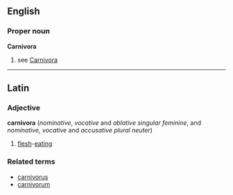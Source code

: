 ==English==
===Proper noun===
'''Carnivora'''
# see [[Carnivora]]

----

==Latin==
===Adjective===
'''carnivora''' (''nominative'', ''vocative'' and ''ablative'' ''singular'' ''feminine'', and ''nominative'', ''vocative'' and ''accusative'' ''plural'' ''neuter'')
#[[flesh]]-[[eating]]
===Related terms===
*[[carnivorus]]
*[[carnivorum]]